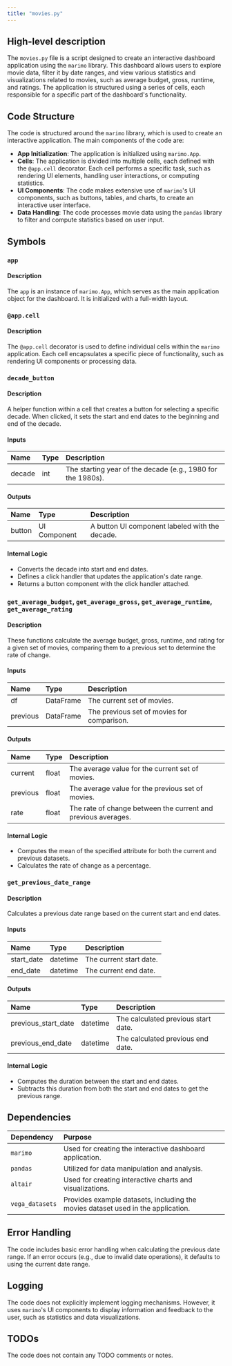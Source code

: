 ```yaml
---
title: "movies.py"
---
```


## High-level description

The `movies.py` file is a script designed to create an interactive dashboard application using the `marimo` library. This dashboard allows users to explore movie data, filter it by date ranges, and view various statistics and visualizations related to movies, such as average budget, gross, runtime, and ratings. The application is structured using a series of cells, each responsible for a specific part of the dashboard's functionality.

## Code Structure

The code is structured around the `marimo` library, which is used to create an interactive application. The main components of the code are:

- **App Initialization**: The application is initialized using `marimo.App`.
- **Cells**: The application is divided into multiple cells, each defined with the `@app.cell` decorator. Each cell performs a specific task, such as rendering UI elements, handling user interactions, or computing statistics.
- **UI Components**: The code makes extensive use of `marimo`'s UI components, such as buttons, tables, and charts, to create an interactive user interface.
- **Data Handling**: The code processes movie data using the `pandas` library to filter and compute statistics based on user input.

## Symbols

### `app`
#### Description
The `app` is an instance of `marimo.App`, which serves as the main application object for the dashboard. It is initialized with a full-width layout.

### `@app.cell`
#### Description
The `@app.cell` decorator is used to define individual cells within the `marimo` application. Each cell encapsulates a specific piece of functionality, such as rendering UI components or processing data.

### `decade_button`
#### Description
A helper function within a cell that creates a button for selecting a specific decade. When clicked, it sets the start and end dates to the beginning and end of the decade.

#### Inputs
| Name | Type | Description |
|:-----|:-----|:------------|
| decade | int | The starting year of the decade (e.g., 1980 for the 1980s). |

#### Outputs
| Name | Type | Description |
|:-----|:-----|:------------|
| button | UI Component | A button UI component labeled with the decade. |

#### Internal Logic
- Converts the decade into start and end dates.
- Defines a click handler that updates the application's date range.
- Returns a button component with the click handler attached.

### `get_average_budget`, `get_average_gross`, `get_average_runtime`, `get_average_rating`
#### Description
These functions calculate the average budget, gross, runtime, and rating for a given set of movies, comparing them to a previous set to determine the rate of change.

#### Inputs
| Name | Type | Description |
|:-----|:-----|:------------|
| df | DataFrame | The current set of movies. |
| previous | DataFrame | The previous set of movies for comparison. |

#### Outputs
| Name | Type | Description |
|:-----|:-----|:------------|
| current | float | The average value for the current set of movies. |
| previous | float | The average value for the previous set of movies. |
| rate | float | The rate of change between the current and previous averages. |

#### Internal Logic
- Computes the mean of the specified attribute for both the current and previous datasets.
- Calculates the rate of change as a percentage.

### `get_previous_date_range`
#### Description
Calculates a previous date range based on the current start and end dates.

#### Inputs
| Name | Type | Description |
|:-----|:-----|:------------|
| start_date | datetime | The current start date. |
| end_date | datetime | The current end date. |

#### Outputs
| Name | Type | Description |
|:-----|:-----|:------------|
| previous_start_date | datetime | The calculated previous start date. |
| previous_end_date | datetime | The calculated previous end date. |

#### Internal Logic
- Computes the duration between the start and end dates.
- Subtracts this duration from both the start and end dates to get the previous range.

## Dependencies

| Dependency | Purpose |
|:-----------|:--------|
| `marimo` | Used for creating the interactive dashboard application. |
| `pandas` | Utilized for data manipulation and analysis. |
| `altair` | Used for creating interactive charts and visualizations. |
| `vega_datasets` | Provides example datasets, including the movies dataset used in the application. |

## Error Handling

The code includes basic error handling when calculating the previous date range. If an error occurs (e.g., due to invalid date operations), it defaults to using the current date range.

## Logging

The code does not explicitly implement logging mechanisms. However, it uses `marimo`'s UI components to display information and feedback to the user, such as statistics and data visualizations.

## TODOs

The code does not contain any TODO comments or notes.